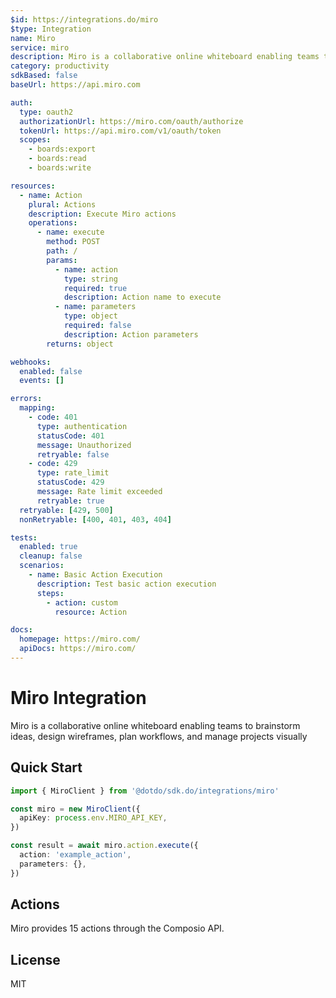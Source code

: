 ```yaml
---
$id: https://integrations.do/miro
$type: Integration
name: Miro
service: miro
description: Miro is a collaborative online whiteboard enabling teams to brainstorm ideas, design wireframes, plan workflows, and manage projects visually
category: productivity
sdkBased: false
baseUrl: https://api.miro.com

auth:
  type: oauth2
  authorizationUrl: https://miro.com/oauth/authorize
  tokenUrl: https://api.miro.com/v1/oauth/token
  scopes:
    - boards:export
    - boards:read
    - boards:write

resources:
  - name: Action
    plural: Actions
    description: Execute Miro actions
    operations:
      - name: execute
        method: POST
        path: /
        params:
          - name: action
            type: string
            required: true
            description: Action name to execute
          - name: parameters
            type: object
            required: false
            description: Action parameters
        returns: object

webhooks:
  enabled: false
  events: []

errors:
  mapping:
    - code: 401
      type: authentication
      statusCode: 401
      message: Unauthorized
      retryable: false
    - code: 429
      type: rate_limit
      statusCode: 429
      message: Rate limit exceeded
      retryable: true
  retryable: [429, 500]
  nonRetryable: [400, 401, 403, 404]

tests:
  enabled: true
  cleanup: false
  scenarios:
    - name: Basic Action Execution
      description: Test basic action execution
      steps:
        - action: custom
          resource: Action

docs:
  homepage: https://miro.com/
  apiDocs: https://miro.com/
---
```


# Miro Integration

Miro is a collaborative online whiteboard enabling teams to brainstorm ideas, design wireframes, plan workflows, and manage projects visually

## Quick Start

```typescript
import { MiroClient } from '@dotdo/sdk.do/integrations/miro'

const miro = new MiroClient({
  apiKey: process.env.MIRO_API_KEY,
})

const result = await miro.action.execute({
  action: 'example_action',
  parameters: {},
})
```

## Actions

Miro provides 15 actions through the Composio API.

## License

MIT
